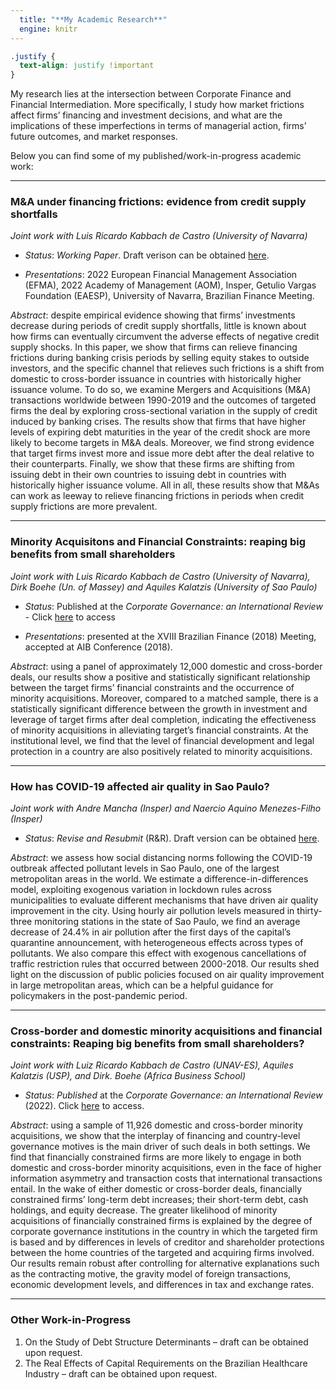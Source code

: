 ```yaml
---
  title: "**My Academic Research**"
  engine: knitr
---
```


```css
.justify {
  text-align: justify !important
}
```

::: {.justify}

My research lies at the intersection between Corporate Finance and Financial Intermediation. More specifically, I study how market frictions affect firms' financing and investment decisions, and what are the implications of these imperfections in terms of managerial action, firms' future outcomes, and market responses.


Below you can find some of my published/work-in-progress academic work:

------------------------------------------------------------------------

### **M\&A under financing frictions: evidence from credit supply shortfalls**

*Joint work with Luis Ricardo Kabbach de Castro (University of Navarra)*

* *Status*: *Working Paper*. Draft verison can be obtained [here](https://drive.google.com/file/d/1ygV2IDf6Osjm8oDvdmeKlWGkxpEVCXXo/view?usp=share_link).

* *Presentations*: 2022 European Financial Management Association (EFMA), 2022 Academy of Management (AOM), Insper, Getulio Vargas Foundation (EAESP), University of Navarra, Brazilian Finance Meeting.

*Abstract*: despite empirical evidence showing that firms' investments decrease during periods of credit supply shortfalls, little is known about how firms can eventually circumvent the adverse effects of negative credit supply shocks. In this paper, we show that firms can relieve financing frictions during banking crisis periods by selling equity stakes to outside investors, and the specific channel that relieves such frictions is a shift from domestic to cross-border issuance in countries with historically higher issuance volume. To do so, we examine Mergers and Acquisitions (M\&A) transactions worldwide between 1990-2019 and the outcomes of targeted firms \textit{ex-post} the deal by exploring cross-sectional variation in the supply of credit induced by banking crises. The results show that firms that have higher levels of expiring debt maturities in the year of the credit shock are more likely to become targets in M\&A deals. Moreover, we find strong evidence that target firms invest more and issue more debt after the deal relative to their counterparts. Finally, we show that these firms are shifting from issuing debt in their own countries to issuing debt in countries with historically higher issuance volume. All in all, these results show that M\&As can work as leeway to relieve financing frictions in periods when credit supply frictions are more prevalent.

------------------------------------------------------------------------

### **Minority Acquisitons and Financial Constraints: reaping big benefits from small shareholders**

*Joint work with Luis Ricardo Kabbach de Castro (University of Navarra), Dirk Boehe (Un. of Massey) and Aquiles Kalatzis (University of Sao Paulo)*

* *Status*: Published at the *Corporate Governance: an International Review* - Click [here](https://onlinelibrary.wiley.com/doi/full/10.1111/corg.12466) to access

* *Presentations*: presented at the XVIII Brazilian Finance (2018) Meeting, accepted at AIB Conference (2018).

*Abstract*: using a panel of approximately 12,000 domestic and cross-border deals, our results show a positive and statistically significant relationship between the target firms' financial constraints and the occurrence of minority acquisitions. Moreover, compared to a matched sample, there is a statistically significant difference between the growth in investment and leverage of target firms after deal completion, indicating the effectiveness of minority acquisitions in alleviating target's financial constraints. At the institutional level, we find that the level of financial development and legal protection in a country are also positively related to minority acquisitions.

------------------------------------------------------------------------

### **How has COVID-19 affected air quality in Sao Paulo?**

*Joint work with Andre Mancha (Insper) and Naercio Aquino Menezes-Filho (Insper)*

* *Status*: *Revise and Resubmit* (R\&R). Draft version can be obtained [here](https://drive.google.com/file/d/1CzMH34--fD5PcYu8mwWdfU1A641M4-Hy/view?usp=share_link).

*Abstract*: we assess how social distancing norms following the COVID-19 outbreak affected pollutant levels in Sao Paulo, one of the largest metropolitan areas in the world. We estimate a difference-in-differences model, exploiting exogenous variation in lockdown rules across municipalities to evaluate different mechanisms that have driven air quality improvement in the city. Using hourly air pollution levels measured in thirty-three monitoring stations in the state of Sao Paulo, we find an average decrease of 24.4% in air pollution after the first days of the capital's quarantine announcement, with heterogeneous effects across types of pollutants. We also compare this effect with exogenous cancellations of traffic restriction rules that occurred between 2000-2018. Our results shed light on the discussion of public policies focused on air quality improvement in large metropolitan areas, which can be a helpful guidance for policymakers in the post-pandemic period.


------------------------------------------------------------------------

### **Cross-border and domestic minority acquisitions and financial constraints: Reaping big benefits from small shareholders?**

*Joint work with Luiz Ricardo Kabbach de Castro (UNAV-ES), Aquiles Kalatzis (USP), and Dirk. Boehe (Africa Business School)*

* *Status*: *Published* at the *Corporate Governance: an International Review* (2022). Click [here](https://onlinelibrary.wiley.com/doi/full/10.1111/corg.12466) to access.

*Abstract*: using a sample of 11,926 domestic and cross-border minority acquisitions, we show that the interplay of financing and country-level governance motives is the main driver of such deals in both settings. We find that financially constrained firms are more likely to engage in both domestic and cross-border minority acquisitions, even in the face of higher information asymmetry and transaction costs that international transactions entail. In the wake of either domestic or cross-border deals, financially constrained firms' long-term debt increases; their short-term debt, cash holdings, and equity decrease. The greater likelihood of minority acquisitions of financially constrained firms is explained by the degree of corporate governance institutions in the country in which the targeted firm is based and by differences in levels of creditor and shareholder protections between the home countries of the targeted and acquiring firms involved. Our results remain robust after controlling for alternative explanations such as the contracting motive, the gravity model of foreign transactions, economic development levels, and differences in tax and exchange rates.


------------------------------------------------------------------------



### **Other Work-in-Progress**

1. On the Study of Debt Structure Determinants -- draft can be obtained upon request.
2. The Real Effects of Capital Requirements on the Brazilian Healthcare Industry -- draft can be obtained upon request.


:::